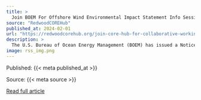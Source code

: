 ```yaml
---
title: >
  Join BOEM For Offshore Wind Environmental Impact Statement Info Sessions
source: "RedwoodCOREHub"
published_at: 2024-02-01
url: "https://redwoodcorehub.org/join-core-hub-for-collaborative-working-groups-info-sessions/?utm_source=rss&utm_medium=rss&utm_campaign=join-core-hub-for-collaborative-working-groups-info-sessions"
description: >
  The U.S. Bureau of Ocean Energy Management (BOEM) has issued a Notice of Preparation for a California Offshore Wind Programmatic Environmental Impact Statement (PEIS), which means that environmental review of the two wind energy lease areas offshore of Humboldt is now underway.&#160;&#160;&#160; BOEM will host two virtual sessions for the public to learn more about [&#8230;]
image: rss_img.png
---
```



  Published: {{< meta published_at >}}
  

  Source: {{< meta source >}}
  

  [Read full article]({{< meta url >}}){target='blank'}
  

